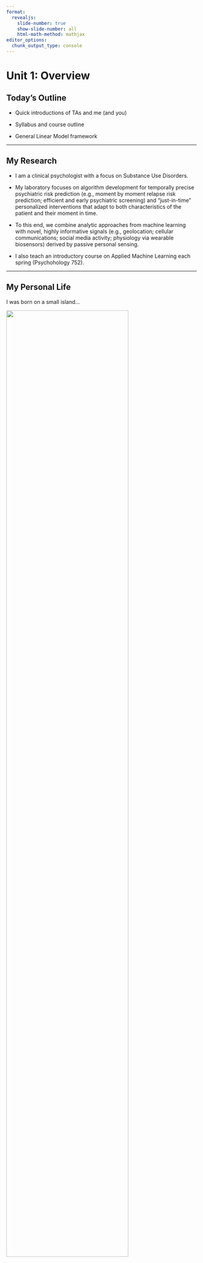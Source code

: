 ```yaml
---
format:
  revealjs:
    slide-number: true
    show-slide-number: all 
    html-math-method: mathjax
editor_options: 
  chunk_output_type: console
---
```



# Unit 1: Overview {.unnumbered}


## Today's Outline

- Quick introductions of TAs and me (and you)

- Syllabus and course outline

- General Linear Model framework

-----

## My Research 

- I am a clinical psychologist with a focus on Substance Use Disorders.

- My laboratory focuses on algorithm development for temporally precise psychiatric risk prediction (e.g., moment by moment relapse risk prediction; efficient and early psychiatric screening) and “just-in-time” personalized interventions that adapt to both characteristics of the patient and their moment in time. 

- To this end, we combine analytic approaches from machine learning with novel, highly informative signals (e.g., geolocation; cellular communications; social media activity; physiology via wearable biosensors) derived by passive personal sensing.

- I also teach an introductory course on Applied Machine Learning each spring (Psychohology 752).

-----

## My Personal Life

I was born on a small island...

![](./pics/long_island.jpg){width=80%}
```r
#| echo: false

# knitr::include_graphics(path = here::here("figures/john_long_island.jpg"))
```

-----

- My family  
  - Melody, Jacob (13 years old) and Hana (10 years old)


![](./pics/sail_family.jpg){width=80%}

-----

- My/our passions
  - Trail running, biking, nordic skiing, all things mountain...

::: {layout-ncol=2}

![](./pics/mtb_john.jpg)

![](./pics/bike_hana_2.jpg)

![](./pics/co_14_3.jpg)

![](./pics/hike_hana_1.jpg)

![](./pics/xc_run_1.jpg)

![](./pics/madnorski.jpg)

:::

-----

- My other family.....

![](./pics/lab.jpg)

-----

- "John", he/him

- Our TAs

- Your first name/nickname

-----

## Materials and Assignments

### Materials

- [Unit 1 Slide Deck](https://jjcurtin.quarto.pub/01_overview/#/unit-1-overview)
- All slide decks on course website ([https://jjcurtin.github.io/book_glm/](https://jjcurtin.github.io/book_glm/))
- And Canvas for application assignments and exams
- [syllabus](syllabus.pdf)

### Assignments

- [Survey](https://forms.gle/qGH2Cppei3P4ppTP7) (complete ASAP)

- Read
  - Judd et al. Chapter 1,  Introduction to Data Analysis

- Application assignment (due 9/11 @ 1:30 via Canvas)
  - [assignment](./_homework/week_01/hw_01)
  - [data]()
  - [key]()

- Slack DM to John and TAs with Name/Nickname and preferred pronouns

-----

## The General Linear Model

**Top level:** General Linear Models   

**3rd level:** Multiple Regression Models   

**2nd level:** Simple Regression Models   

**Bottom level:** Single Mean Models   

-----

## Single Mean Models (Bottom level)


$\widehat{Y} = \beta_0$  

\

**Basic Question**  

What is the mean of an outcome/dependent variable in a sample? Is that mean different from some specified value?   

\

**Example**    

What is the mean IQ of Psych 610 students? Is it different from the average IQ of 100?   

\

<span style="color: red;">Question: What is this GLM special case analysis often called?</span>  

-----

<span style="color: red;">Question: What is this GLM special case analysis often called?</span>

\

<span style="color: blue;">One sample t-test</span>

-----


## Simple Regression Models (2nd level)

$\widehat{Y} = \beta_0 + \beta_1*X_1$  

\

**Basic Question**  

What is the relationship between a predictor variable and a dependent variable?     

\

**Example**    

Is trait level of positive emotionality related to satisfaction with a romantic relationship?   

-----

$\widehat{Y} = \beta_0 + \beta_1*X_1$  

<span style="color: red;">Question: What is the special case analysis when both $X$ and $Y$ are quantitative?</span>  

-----

$\widehat{Y} = \beta_0 + \beta_1*X_1$  

<span style="color: red;">Question: What is the special case analysis when both $X$ and $Y$ are quantitative?</span>  

\

<span style="color: blue;">Pearson's correlation</span>

-----

$\widehat{Y} = \beta_0 + \beta_1*X_1$  

<span style="color: red;">Question: What is the special case analysis when $X$ is a regressor coding for a dichotomous variable representing group membership (e.g., sex)?</span>  

-----

$\widehat{Y} = \beta_0 + \beta_1*X_1$  

<span style="color: red;">Question: What is the special case analysis when $X$ is a regressor coding for a dichotomous variable representing group membership (e.g., sex)?</span>  

\

<span style="color: blue;">Between groups (independent samples) t-test (or one-way ANOVA with two groups)</span>

-----

## Multiple Regression Models (3rd level)

$\widehat{Y} = \beta_0 + \beta_1*X_1 + \beta_2*X_2 + \beta_3*X_3$    

\

**Basic Question**  

What are the relationships between a linear combination of predictors and a dependent variable? 

\     

**Example**    

How well do the predictors: (a) number of absences, (b) time spent studying, and (c) interest predict final exam scores?    

-----

$\widehat{Y} = \beta_0 + \beta_1*X_1 + \beta_2*X_2 + \beta_3*X_3$    

<span style="color: red;">Question: What is the special case analysis when $X$s are regressors coding for categorical predictors (e.g., independent variables) representing group membership?</span>  

-----

$\widehat{Y} = \beta_0 + \beta_1*X_1 + \beta_2*X_2 + \beta_3*X_3$    

<span style="color: red;">Question: What is the special case analysis when $X$s are regressors coding for categorical predictors (e.g., independent variables) representing group membership?</span>  

\

<span style="color: blue;">Analysis of Variance (ANOVA)</span>    

-----

**Basic Question for (one-way) ANOVA**  

What are the mean differences in the dependent variable between the groups represented by the independent variable(s)?     

$\widehat{Y} = \beta_0 + \beta_1*X_1 + \beta_2*X_2 + \beta_3*X_3$    

\  

**Example**    

Are there differences among control, placebo and alcohol groups on mean fear response to threat of electric shock?
  
-----

$\widehat{Y} = \beta_0 + \beta_1*X_1 + \beta_2*X_2 + \beta_3*X_3$    

<span style="color: red;">Question: What is the special case analysis when $X$s are regressors coding for categorical variables representing group membership, and one or more quantitative *covariates*?</span>  


-----

$\widehat{Y} = \beta_0 + \beta_1*X_1 + \beta_2*X_2 + \beta_3*X_3$    

<span style="color: red;">Question: What is the special case analysis when $X$s are regressors coding for categorical variables representing group membership, and one or more quantitative *covariates*?</span>  

\

<span style="color: blue;">Analysis of Covariance (ANCOVA)</span>    

-----

**Basic Question for (one-way) ANCOVA**  

What are the mean differences in the dependent variable between the groups represented by the independent variable(s), holding one or more *covariates* constant?    

$\widehat{Y} = \beta_0 + \beta_1*X_1 + \beta_2*X_2 + \beta_3*X_3$    

\    

**Example**    

Are there differences among control, placebo and alcohol groups on mean fear response to threat of electric shock, after equating the groups on trait anxiety scores?     

-----

$\widehat{Y} = \beta_0 + \beta_1*X_1 + \beta_2*X_2 + \beta_3*X_3$    

<span style="color: red;">Question: What is the special case analysis when $X$s are regressors coding for categorical and quantitative variables representing group membership, and quantitative scores on individual difference variables, and their interactions?</span>  

-----

$\widehat{Y} = \beta_0 + \beta_1*X_1 + \beta_2*X_2 + \beta_3*X_3$    

<span style="color: red;">Question: What is the special case analysis when $X$s are regressors coding for categorical and quantitative variables representing group membership, and quantitative scores on individual difference variables, and their interactions?</span>  

\

<span style="color: blue;">Aptitude Treatment Interaction (ATI)</span>    

-----
 
**Basic Question for ATI**  

Are the magnitudes of the contrasts among groups different across different levels of some individual difference variable?     

$\widehat{Y} = \beta_0 + \beta_1*X_1 + \beta_2*X_2 + \beta_3*X_3$    

\    

**Example**    

Does the effect of CBT treatment (i.e., contrast of CBT vs. wait list control) on subsequent alcohol related problems differ dependent upon level of intelligence?
  
-----

## General Linear Models (Top level)

$\beta_{Y1}*Y_1 + \beta_{Y2}*Y_2 + \beta_{Y3}*Y_3 = \beta_1*X_1 + \beta_2*X_2 + \beta_3*X_3$    

\

**Basic Question**  

What are the relationships between linear combinations of two sets of variables?     

\     

**Example**    

What are relationships between (a) Personality and temperamental variables, and (b) frequency/quantity of substance use, problems, and motives for use?   
  
-----

$\beta_{Y1}*Y_1 + \beta_{Y2}*Y_2 + \beta_{Y3}*Y_3 = \beta_1*X_1 + \beta_2*X_2 + \beta_3*X_3$    

<span style="color: red;">Question: What is this GLM special case analysis called when all the regressors for $X$ and $Y$ are quantitative?</span>  

-----

$\beta_{Y1}*Y_1 + \beta_{Y2}*Y_2 + \beta_{Y3}*Y_3 = \beta_1*X_1 + \beta_2*X_2 + \beta_3*X_3$    

<span style="color: red;">Question: What is this GLM special case analysis called when all the regressors for $X$ and $Y$ are quantitative?</span>  

\
<span style="color: blue;">Canonical correlation</span> 

-----

$\beta_{Y1}*Y_1 + \beta_{Y2}*Y_2 + \beta_{Y3}*Y_3 = \beta_1*X_1 + \beta_2*X_2 + \beta_3*X_3$    

<span style="color: red;">Question: What is the special GLM case when $X$s are regressors coding for categorical variables representing group membership?</span>  

-----

$\beta_{Y1}*Y_1 + \beta_{Y2}*Y_2 + \beta_{Y3}*Y_3 = \beta_1*X_1 + \beta_2*X_2 + \beta_3*X_3$    

<span style="color: red;">Question: What is the special GLM case when $X$s are regressors coding for categorical variables representing group membership?</span>  

\

<span style="color: blue;">Multivariate Analysis of Variance (MANOVA)</span>    

-----

**Basic Question for MANOVA**  

What linear combination of dependent variables ($Y$s) maximally differentiates groups?      
     
$\beta_{Y1}*Y_1 + \beta_{Y2}*Y_2 + \beta_{Y3}*Y_3 = \beta_1*X_1 + \beta_2*X_2 + \beta_3*X_3$    

\  

**Example**    

Do children with ADHD who receive (a) medication, (b) parent behavioral training, or (c) both, differ in indices of academic and behavioral functioning?    

-----

$\beta_{Y1}*Y_1 + \beta_{Y2}*Y_2 + \beta_{Y3}*Y_3 = \beta_1*X_1 + \beta_2*X_2 + \beta_3*X_3$    

<span style="color: red;">Question: What is the special GLM case when $X$s are regressors coding for categorical and quantitative variables representing group membership and quantitative *covariates*?</span>  

-----

$\beta_{Y1}*Y_1 + \beta_{Y2}*Y_2 + \beta_{Y3}*Y_3 = \beta_1*X_1 + \beta_2*X_2 + \beta_3*X_3$    

<span style="color: red;">Question: What is the special GLM case when $X$s are regressors coding for categorical and quantitative variables representing group membership and quantitative *covariates*?</span> 

\

<span style="color: blue;">Multivariate Analysis of Covariance (MANCOVA)</span>    

-----

**Basic Question for MANCOVA**  

What linear combination of dependent variables ($Y$s) maximally differentiates groups, holding constant one or more covariates?     
   
$\beta_{Y1}*Y_1 + \beta_{Y2}*Y_2 + \beta_{Y3}*Y_3 = \beta_1*X_1 + \beta_2*X_2 + \beta_3*X_3$    

\ 

**Example**    

Do children with ADHD who receive (a) medication, (b) parent behavioral training, or (c) both, differ in indices of academic and behavioral functioning, when equated for parental expectations? 

-----

$\beta_{Y1}*Y_1 + \beta_{Y2}*Y_2 + \beta_{Y3}*Y_3 = \beta_1*X_1 + \beta_2*X_2 + \beta_3*X_3$    

<span style="color: red;">Question: What is the special GLM case when $X$s are regressors coding for quantitative variables and $Y$s are categorical variables representing group membership?</span>  

-----

$\beta_{Y1}*Y_1 + \beta_{Y2}*Y_2 + \beta_{Y3}*Y_3 = \beta_1*X_1 + \beta_2*X_2 + \beta_3*X_3$    

<span style="color: red;">Question: What is the special GLM case when $X$s are regressors coding for quantitative variables and $Y$s are categorical variables representing group membership?</span>  

\
<span style="color: blue;">Discriminant Analysis</span>    

-----

**Basic Question for Discriminant Analysis**  

What linear combination of independent variables ($X$s) maximally differentiates groups (represented categorically by $Y$s)?    
    
\

**Example**    

What combination of sociocultural, personality, and intellectual variables best differentiates repeat juvenile offenders and non-repeat juvenile offenders upon completion of boot-camp?   

-----

$\beta_{Y1}*Y_1 + \beta_{Y2}*Y_2 + \beta_{Y3}*Y_3 = \beta_1*X_1 + \beta_2*X_2 + \beta_3*X_3$    

<span style="color: red;">Question: What is the special GLM case when $X$s are regressors coding for categorical variables representing group membership and $Y$s are repeated measures of a quantitative variable?</span>  

-----

$\beta_{Y1}*Y_1 + \beta_{Y2}*Y_2 + \beta_{Y3}*Y_3 = \beta_1*X_1 + \beta_2*X_2 + \beta_3*X_3$    

<span style="color: red;">Question: What is the special GLM case when $X$s are regressors coding for categorical variables representing group membership and $Y$s are repeated measures of a quantitative variable?</span>  

\

<span style="color: blue;">Repeated measures ANOVA</span>   

-----

**Basic Question**  

What are the mean differences across $Y$s, overall or between the groups represented by the independent variables ($X$s)?    
  
$\beta_{Y1}*Y_1 + \beta_{Y2}*Y_2 + \beta_{Y3}*Y_3 = \beta_1*X_1 + \beta_2*X_2 + \beta_3*X_3$    

\   

**Example**    

Does affective response differ when viewing pleasant, neutral vs. unpleasant slides? Does this slide type effect differ among participants in two beverage groups (alcohol vs. no-alcohol)?   

-----

## Survey of GLM Landscape with One Y

- 610 only adddresses GLMs with a single Y


```r
#| echo: false

tibble::tibble(Xs = c("0", "1", ">1"),
       Quantitative = c("One sample t-test", "Simple regression; Pearson's r", "Multiple regression"),
       Categorical = c("", "Independent t-test; Point biserial r", "One way ANOVA; Factorial ANOVA"),
       Mixed = c("", "", "ANCOVA; ATI")) |> 
  kableExtra::kbl() |> 
  kableExtra::kable_styling() |> 
  kableExtra::add_header_above(c(" " = 1, "Measurement of Xs" = 3)) |> 
  kableExtra::column_spec(1, bold = TRUE, width = "10%") |> 
  kableExtra::column_spec(2:4, width = "30%")
```

- 710 handles multiple Ys in the context of repeated measures analyses
- Multivariate statistics courses address other contexts with multiple Ys

-----

## Final, Mind-blowing Wrinkles

- The top-level General Linear Model is itself a special case of an even more general statistical model - the **Generalized Linear Model** - which allows for models with dependent measures (errors really) from different distributions and non-linear link functions connecting $X$s and $Y$s.   

- The General Linear Model can also be thought of as a special case of Structural Equation Modeling.

    - All of the variables that we have described so far are single-indicator, observed variables (i.e., individual constructs of interest are measured using a single task or measure). 

    - Each of the statistics we have described have a multiple-indicator, latent variable analog. They are special cases of these latent models in which there is only one indicator per individual construct.
